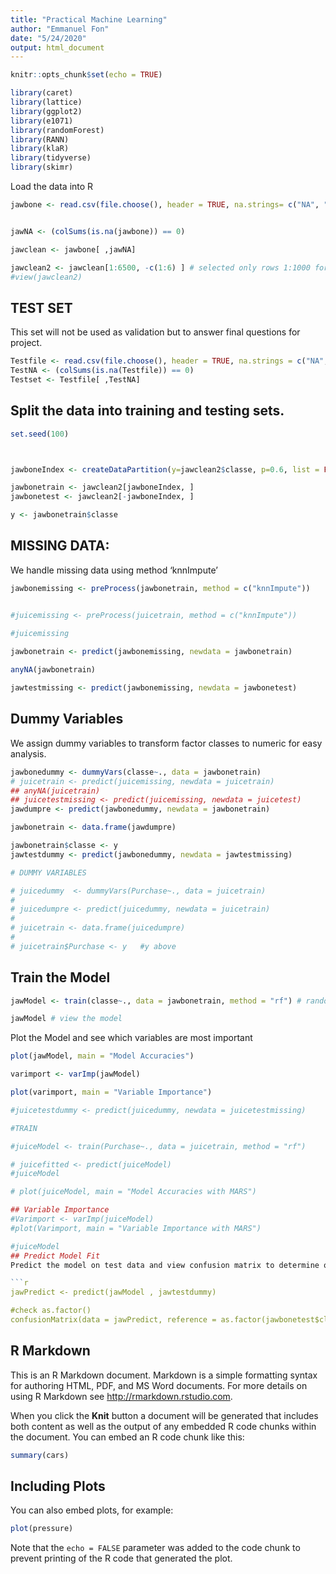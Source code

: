 ```yaml
---
title: "Practical Machine Learning"
author: "Emmanuel Fon"
date: "5/24/2020"
output: html_document
---
```


```r
knitr::opts_chunk$set(echo = TRUE)
```

```r
library(caret) 
library(lattice)
library(ggplot2)
library(e1071)
library(randomForest)
library(RANN)
library(klaR)
library(tidyverse)
library(skimr)
```
Load the data into R

```r
jawbone <- read.csv(file.choose(), header = TRUE, na.strings= c("NA", "#DIV/0!", ""))#, "#DIV/0!")) # file.choose()  CHOOSE FILE


jawNA <- (colSums(is.na(jawbone)) == 0)

jawclean <- jawbone[ ,jawNA]

jawclean2 <- jawclean[1:6500, -c(1:6) ] # selected only rows 1:1000 for faster processing. Use all rows for full dataset
#view(jawclean2)
```

## TEST SET
This set will not be used as validation but to answer final questions for project.

```r
Testfile <- read.csv(file.choose(), header = TRUE, na.strings = c("NA", "#DIV/0!", ""))
TestNA <- (colSums(is.na(Testfile)) == 0)
Testset <- Testfile[ ,TestNA]

```





## Split the data into training and testing sets.

```r
set.seed(100)



jawboneIndex <- createDataPartition(y=jawclean2$classe, p=0.6, list = FALSE) # 60% (0.6) for training and 40% for testing

jawbonetrain <- jawclean2[jawboneIndex, ]
jawbonetest <- jawclean2[-jawboneIndex, ]

y <- jawbonetrain$classe
```







## MISSING DATA: 
We handle missing data using method 'knnImpute'

```r
jawbonemissing <- preProcess(jawbonetrain, method = c("knnImpute"))


#juicemissing <- preProcess(juicetrain, method = c("knnImpute"))

#juicemissing
 
jawbonetrain <- predict(jawbonemissing, newdata = jawbonetrain)

anyNA(jawbonetrain)

jawtestmissing <- predict(jawbonemissing, newdata = jawbonetest)
```

## Dummy Variables
We assign dummy variables to transform factor classes to numeric for easy analysis.

```r
jawbonedummy <- dummyVars(classe~., data = jawbonetrain)
# juicetrain <- predict(juicemissing, newdata = juicetrain)
## anyNA(juicetrain)
## juicetestmissing <- predict(juicemissing, newdata = juicetest)
jawdumpre <- predict(jawbonedummy, newdata = jawbonetrain)

jawbonetrain <- data.frame(jawdumpre)

jawbonetrain$classe <- y
jawtestdummy <- predict(jawbonedummy, newdata = jawtestmissing)
```

```r
# DUMMY VARIABLES

# juicedummy  <- dummyVars(Purchase~., data = juicetrain)
# 
# juicedumpre <- predict(juicedummy, newdata = juicetrain)
# 
# juicetrain <- data.frame(juicedumpre)
# 
# juicetrain$Purchase <- y   #y above
```


## Train the Model

```r
jawModel <- train(classe~., data = jawbonetrain, method = "rf") # random forests

jawModel # view the model
```

Plot the Model and see which variables are most important

```r
plot(jawModel, main = "Model Accuracies")

varimport <- varImp(jawModel)

plot(varimport, main = "Variable Importance")
```

```r
#juicetestdummy <- predict(juicedummy, newdata = juicetestmissing)

#TRAIN

#juiceModel <- train(Purchase~., data = juicetrain, method = "rf")

# juicefitted <- predict(juiceModel)
#juiceModel

# plot(juiceModel, main = "Model Accuracies with MARS")

## Variable Importance
#Varimport <- varImp(juiceModel)
#plot(Varimport, main = "Variable Importance with MARS")

#juiceModel
## Predict Model Fit
Predict the model on test data and view confusion matrix to determine our accuracy.

```r
jawPredict <- predict(jawModel , jawtestdummy)

#check as.factor()
confusionMatrix(data = jawPredict, reference = as.factor(jawbonetest$classe) )
```










## R Markdown

This is an R Markdown document. Markdown is a simple formatting syntax for authoring HTML, PDF, and MS Word documents. For more details on using R Markdown see <http://rmarkdown.rstudio.com>.

When you click the **Knit** button a document will be generated that includes both content as well as the output of any embedded R code chunks within the document. You can embed an R code chunk like this:

```r
summary(cars)
```

## Including Plots

You can also embed plots, for example:

```r
plot(pressure)
```

Note that the `echo = FALSE` parameter was added to the code chunk to prevent printing of the R code that generated the plot.
